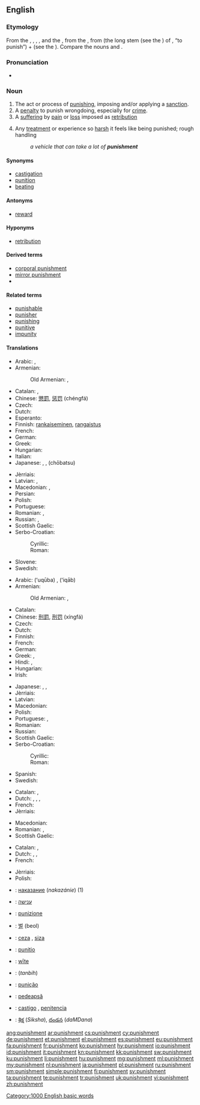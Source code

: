 {{wikipedia}}
==English==

===Etymology===
From the {{etyl|xno|en}} {{term|punisceement|lang=fro}}, {{term|punisement|lang=fro}}, {{term|punishement|lang=fro}}, {{term|punissement|lang=fro}}, {{term|punisshement|lang=fro}} and the {{etyl|frm|en}} {{term|punissement|lang=frm}}, from the {{etyl|fro|en}} {{term|pugnissement|lang=fro}}, from {{term||puniss-|lang=fro}} (the long stem (see the {{etyl|fr|-}} {{term|-iss-|lang=fr}}) of {{term|punir|lang=fr}}, “to punish”) + {{term|-ment|lang=fr}} (see the {{etyl|en|-}} {{term|-ment|lang=en}}). Compare the {{etyl|en|-}} nouns {{term|punishing|lang=en}} and {{term|punition|lang=en}}.

===Pronunciation===
* {{audio|en-us-punishment.ogg|Audio (US)}}

===Noun===
{{en-noun}}

# The act or process of [[punish]]ing, imposing and/or applying a [[sanction]].
# A [[penalty]] to punish wrongdoing, especially for [[crime]].
# A [[suffering]] by [[pain]] or [[loss]] imposed as [[retribution]]
# {{context|figuratively|lang=en}} Any [[treatment]] or experience so [[harsh]] it feels like being punished; rough handling
#: ''a vehicle that can take a lot of '''punishment'''''

====Synonyms====
* [[castigation]]
* [[punition]]
* [[beating]]

====Antonyms====
* [[reward]]

====Hyponyms====
* [[retribution]]

====Derived terms====
* [[corporal punishment]]
* [[mirror punishment]]
* {{l|en|telishment}}

====Related terms====
* [[punishable]]
* [[punisher]]
* [[punishing]]
* [[punitive]]
* [[impunity]]

====Translations====
{{trans-top|the act of punishing}}
* Arabic: {{t|ar|عقوبة|tr=ʻuqūba|f}}, {{t|ar|عقاب|tr=ʻiqāb|m}}
* Armenian: {{t-|hy|պատիժ|tr=patiž}}
*: Old Armenian: {{tø|xcl|պատիժ|tr=patiž|sc=Armn}}, {{tø|xcl|պատուհաս|tr=patuhas|sc=Armn}}
* Catalan: {{t-|ca|punició|f}}, {{t-|ca|puniment|m}}
* Chinese: [[懲罰]], [[惩罚]] (chéngfá)
* Czech: {{t-|cs|trest|m}}
* Dutch: {{t+|nl|bestraffing|f}}
* Esperanto: {{t-|eo|puno}}
* Finnish: [[rankaiseminen]], [[rangaistus]]
* French: {{t+|fr|punition|f}}
* German: {{t+|de|Strafe|f}}
* Greek: {{t+|el|τιμωρία}}
* Hungarian: {{t+|hu|büntetés}}
* Italian: {{t+|it|punizione|f}}
* Japanese: {{t+|ja|罰|tr=[[ばつ]], batsu}}, {{Jpan|[[懲罰]]}}, {{Jpan|[[ちょうばつ]]}} (chōbatsu)
{{trans-mid}}
* Jèrriais: {{tø|roa-jer|peunnition|f}}
* Latvian: {{t-|lv|sods|m}}, {{t-|lv|sodīšana|f}}
* Macedonian: {{t-|mk|казна|f|tr=kázna}},  {{t-|mk|казнување|n|tr=kaznúvanje}}
* Persian: {{t-|fa|گوشمالی دادن|tr=guŝmāli dādan}}
* Polish: {{t+|pl|karanie|n}}
* Portuguese: {{t+|pt|punição}}
* Romanian: {{t+|ro|pedepsire|f}}, {{t+|ro|pedeapsă|f}}
* Russian: {{t+|ru|наказание|n|tr=nakazánije}}, {{t+|ru|кара|f|tr=kára}}
* Scottish Gaelic: {{t-|gd|peanasachadh|m}}
* Serbo-Croatian:
*: Cyrillic: {{t-|sh|казна|f|alt=ка̏зна}}
*: Roman: {{t-|sh|kazna|f|alt=kȁzna}}
* Slovene: {{t+|sl|kazen|n}}
* Swedish: {{t+|sv|straff|n}}
{{trans-bottom}}

{{trans-top|penalty for wrongdoing}}
* Arabic: {{Arab|[[عقوبة]]}} (ʻuqūba) {{f}}, {{Arab|[[عقاب]]}} (ʻiqāb) {{m}}
* Armenian: {{t-|hy|պատիժ|tr=patiž}}
*: Old Armenian: {{tø|xcl|պատիժ|tr=patiž|sc=Armn}}, {{tø|xcl|պատուհաս|tr=patuhas|sc=Armn}}
* Catalan: {{t+|ca|càstig|m}}
* Chinese: [[刑罰]], [[刑罚]] (xíngfá)
* Czech: {{t-|cs|trest|m}}
* Dutch: {{t+|nl|straf|m|f}}
* Finnish: {{t+|fi|rangaistus}}
* French: {{t+|fr|punition|f}}
* German: {{t+|de|Bestrafung|f}}
* Greek: {{t+|el|τιμωρία}}, {{t+|el|ποινή}}
* Hindi: {{t-|hi|दण्ड|tr=daṇḍ|sc=Deva}}, {{t-|hi|सज़ा|tr=sazā|sc=Deva}}
* Hungarian: {{t+|hu|büntetés}}
* Irish: {{t+|ga|pionós|m}}
{{trans-mid}}
* Japanese: {{t+|ja|罰|tr=[[ばつ]], batsu}}, {{t-|ja|刑罰|tr=keibatsu}}, {{t+|ja|処罰|tr=shobatsu}}
* Jèrriais: {{tø|roa-jer|peunnition|f}}
* Latvian: {{t-|lv|sods|m}}
* Macedonian: {{t-|mk|казна|f|tr=kázna}}
* Polish: {{t+|pl|kara|f}}
* Portuguese: {{t+|pt|castigo|m}}, {{t+|pt|punição|f}}
* Romanian: {{t+|ro|pedeapsă|f}}
* Russian: {{t+|ru|наказание|n|tr=nakazánije}}
* Scottish Gaelic: {{t-|gd|peanas|m}}
* Serbo-Croatian:
*: Cyrillic: {{t-|sh|казна|f|alt=ка̏зна}}
*: Roman: {{t-|sh|kazna|f|alt=kȁzna}}
* Spanish: {{t+|es|castigo|m}}
* Swedish: {{t+|sv|straff|n}}
{{trans-bottom}}

{{trans-top|suffering imposed as retribution}}
* Catalan: {{t-|ca|punició|f}}, {{t-|ca|puniment|m}}
* Dutch: {{t-|nl|afstraffing|f}},  {{t-|nl|boetedoening|f}},  {{t-|nl|vergelding|f}},  {{t+|nl|boete|m|f}}
* French: {{t+|fr|punition|f}}
* Jèrriais: {{tø|roa-jer|peunnition|f}}
{{trans-mid}}
* Macedonian: {{t-|mk|казна|f|tr=kázna}}
* Romanian: {{t+|ro|penalizare}}, {{t-|ro|pedeapsă punitivă|f}}
* Scottish Gaelic: {{t-|gd|peanas|m}}
{{trans-bottom}}

{{trans-top|harsh treatment or experience}}
* Catalan: {{t-|ca|punició|f}}, {{t-|ca|puniment|m}}
* Dutch: {{t-|nl|afstraffing|f}}, {{t+|nl|beproeving|f}},  {{t-|nl|vergelding|f}}
* French: {{t+|fr|punition|f}}
{{trans-mid}}
* Jèrriais: {{tø|roa-jer|peunnition|f}}
* Polish: {{t-|pl|wycisk|m}}
{{trans-bottom}}

{{checktrans-top}}
* {{ttbc|bg}}: [[наказание]] (''nakazánie'') {{n}} (1)
* {{ttbc|he}}: [[ענישה]] {{f}}
* {{ttbc|it}}: [[punizione]] {{f}}
* {{ttbc|ko}}: [[벌]] (beol)
* {{ttbc|ku}}: [[ceza]] {{m}}, [[siza]] {{m}}
* {{ttbc|la}}: [[punitio]] {{f}}
* {{ttbc|ang}}: [[wite|wīte]] {{n}}
* {{ttbc|fa}}: {{fa-Arab|[[تنبیه]]}} (''tanbih'')
* {{ttbc|pt}}: [[punição]] {{f}}
* {{ttbc|ro}}: [[pedeapsă]] {{f}}
* {{ttbc|es}}: [[castigo]] {{m}}, [[penitencia]] {{f}}
* {{ttbc|te}}: [[శిక్ష]] (''Siksha''), [[దండన]] (''daMDana'')
{{trans-bottom}}

[[Category:1000 English basic words]]

[[ang:punishment]]
[[ar:punishment]]
[[cs:punishment]]
[[cy:punishment]]
[[de:punishment]]
[[et:punishment]]
[[el:punishment]]
[[es:punishment]]
[[eu:punishment]]
[[fa:punishment]]
[[fr:punishment]]
[[ko:punishment]]
[[hy:punishment]]
[[io:punishment]]
[[id:punishment]]
[[it:punishment]]
[[kn:punishment]]
[[kk:punishment]]
[[sw:punishment]]
[[ku:punishment]]
[[li:punishment]]
[[hu:punishment]]
[[mg:punishment]]
[[ml:punishment]]
[[my:punishment]]
[[nl:punishment]]
[[ja:punishment]]
[[pl:punishment]]
[[ru:punishment]]
[[sm:punishment]]
[[simple:punishment]]
[[fi:punishment]]
[[sv:punishment]]
[[ta:punishment]]
[[te:punishment]]
[[tr:punishment]]
[[uk:punishment]]
[[vi:punishment]]
[[zh:punishment]]
